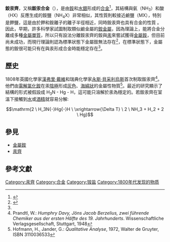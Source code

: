 {{Chembox
| IUPACName = Ammonium amalgam
| ImageFile = 钠汞齐和氯化铵饱和溶液反应3of3.jpg
|  ImageSize = 
|  ImageAlt = 钠汞齐和氯化铵饱和溶液反应即将结束，汞齐大小变为原来的数倍。
|  ImageName = 銨汞齊
| Section1 = {{Chembox Identifiers
| CASNo = 26497-91-6
| CASNo_Ref = {{cascite|correct|CAS}}
|  SMILES  = [NH4].[Hg]
}}
| Section2 = {{Chembox Properties
|  Formula=  NH<sub>4</sub> 和 Hg
|  MolarMass = N/A
|  Appearance = (-30°C以下)閃亮的銀色的金屬，在20° C海綿狀柔軟的固體<ref name=roempp>Helmut Sitzmann, in: ''Römpp Online - Version 3.5'', '''2009''', Georg Thieme Verlag, Stuttgart.</ref>
|   MeltingPt = 超過 −30° C 變得容易分解<ref name=roempp/>
}}
| Section3 = 
}}
'''銨汞齊'''，又稱'''銨汞合金'''（{{lang-en|Ammonium amalgam}}），是由[[銨|銨]]和[[水銀|水銀]]形成的[[合金|合金]]<ref name="J.H.Reedy">{{cite journal |last1=Reedy |first1=J.H.|date=October 1, 1929|title=Lecture demonstration of ammonium amalgam |journal=Journal of Chemical Education |volume=6 |issue=10 |pages=1767 |url=http://pubs.acs.org/doi/abs/10.1021/ed006p1767 |accessdate=October 28, 2015 |doi=10.1021/ed006p1767}}</ref>，其結構與氨（NH<sub>3</sub>）和酸（HX）反應生成的銨鹽（NH<sub>4</sub>X）非常相似，其性質則較接近鹼鹽（MX），特別是鉀鹽，這是由於鉀和銨離子的離子半徑相近，同時銨汞齊也具有合金的性質<!-- ，是目前唯一包含[[非金屬|非金屬]]的[[金屬|金屬]][[合金|合金]] -->。因此，早期，許多科學家試圖制取類似鹼金屬的[[金屬銨|銨金屬]]，因為理論上，能將合金分離成多種[[金屬|金屬]][[單質|單質]]，所以只有設法分離銨汞齊的銨與[[汞|汞]]來嘗試獲得[[金屬銨|金屬銨]]，但目前尚未成功，而現行理論則認為標準狀態下金屬銨無法存在<ref name="Bernal&Massey">{{cite journal |last1=Bernal |first1=M. J. M. |last2=Massey |first2=H. S. W. |date=February 3, 1954 |title=Metallic Ammonium |journal=[[Monthly_Notices_of_the_Royal_Astronomical_Society|Monthly Notices of the Royal Astronomical Society]] |volume=114 |issue= 2|pages=172–179 |publisher=[[Wiley-Blackwell|Wiley-Blackwell]] for the [[Royal_Astronomical_Society|Royal Astronomical Society]] |bibcode=1954MNRAS.114..172B |url=http://articles.adsabs.harvard.edu/cgi-bin/nph-iarticle_query?1954MNRAS.114..172B&data_type=PDF_HIGH&whole_paper=YES&type=PRINTER&filetype=.pdf |accessdate=January 13, 2012 |doi=10.1093/mnras/114.2.172}}</ref>，在標準狀態下，金屬態的銨很可能只有在與汞形成合金時能穩定存在<ref name="J.H.Reedy"/>。

==歷史==
1808年英國化學家[[漢弗里·戴維|漢弗里·戴維]]和瑞典化學家[[永斯·貝采利烏斯|永斯·貝采利烏斯]]首次制取銨汞齊<ref>Prandtl, W.: ''Humphry Davy, Jöns Jacob Berzelius, zwei führende Chemiker aus der ersten Hälfte des 19. Jahrhunderts''. Wissenschaftliche Verlagsgesellschaft, Stuttgart, 1948</ref>。他們由[[電解|電解]][[氯化銨|氯化銨]]在汞[[陰極|陰極]]形成[[灰色|灰色]]、[[海綿狀|海綿狀]]的金屬性物質<ref>Hofmann, H., Jander, G.: ''Qualitative Analyse'', 1972, Walter de Gruyter, ISBN 3110036533</ref>。最近的研究顯示了結構的形式被假設成 H<sub>3</sub>N - Hg - H，這可能只溶解於汞為穩定的。若銨汞齊在室溫下接觸到[[水|水]]或[[酒精|酒精]]就容易分解:

:<math>\mathrm{2 \ H_3N{-}Hg{-}H \ \xrightarrow{\Delta T} \ 2 \ NH_3 + H_2 + 2 \ Hg}</math>

== 參見 ==
*[[金屬銨|金屬銨]]
*[[汞齊|汞齊]]

== 參考文獻 ==
{{Reflist}}

[[Category:汞齊|Category:汞齊]]
[[Category:合金|Category:合金]]
[[Category:铵盐|Category:铵盐]]
[[Category:1800年代发现的物质|Category:1800年代发现的物质]]